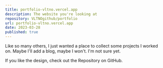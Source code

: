 ```yaml
---
title: portfolio-vltno.vercel.app
description: The website you're looking at
repository: VLTNOgithub/portfolio
url: portfolio-vltno.vercel.app
date: 2023-03-28
published: true
---
```



Like so many others, I just wanted a place to collect some projects I worked on. Maybe I'll add a blog, maybe I won't. I'm not sure yet.

If you like the design, check out the Repository on GitHub.

